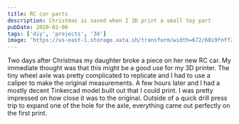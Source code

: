 ```yaml
---
title: RC car parts
description: Christmas is saved when I 3D print a small toy part
pubDate: 2020-01-06
tags: ['diy', 'projects', '3d']
image: 'https://us-east-1.storage.xata.sh/transform/width=672/60i9fnff210at8t9ndqnvvftjc'
---
```



Two days after Christmas my daughter broke a piece on her new RC car. My immediate thought was that this might be a good use for my 3D printer. The tiny wheel axle was pretty complicated to replicate and I had to use a caliper to make the original measurements. A few hours later and I had a mostly decent Tinkercad model built out that I could print. I was pretty impressed on how close it was to the original. Outside of a quick drill press trip to expand one of the hole for the axle, everything came out perfectly on the first print.

<Gallery folder="rccar" count={2} />
